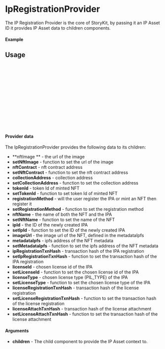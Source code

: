 

<Meta of={IpRegistrationProviderStory} title="Providers/IpRegistrationProvider" />

# IpRegistrationProvider

The IP Registration Provider is the core of StoryKit, by passing it an IP Asset ID it provides IP Asset data to children components.

#### Example

<Canvas of={IpRegistrationProviderStory.Empty} />

<Controls />

## Usage

```ts
// wrap your component with the IpRegistrationProvider

import { IpRegistrationProvider } from "@storyprotocol/storykit"
import ExampleFormComponent from './ExampleFormComponent'

const ExamplePage = () => {
  return (
    <IpRegistrationProvider>
      <ExampleFormComponent />
    </IpRegistrationProvider>
  );
};

export default ExamplePage;
```

#### Provider data

The IpRegistrationProvider provides the following data to its children:

- **nftImage ** - the url of the image
- **setNftImage** - function to set the url of the image
- **nftContract** - nft contract address
- **setNftContract** - function to set the nft contract address
- **collectionAddress** - collection address
- **setCollectionAddress** - function to set the collection address
- **tokenId** - token Id of minted NFT
- **setTokenId** - function to set token Id of minted NFT
- **registrationMethod** - will the user register the IPA or mint an NFT then register it
- **setRegistrationMethod** - function to set the registration method
- **nftName** - the name of both the NFT and the IPA
- **setNftName** - function to set the name of the NFT
- **ipId** - the ID of the newly created IPA
- **setIpId** - function to set the ID of the newly created IPA
- **imageUrl** - the image url of the NFT, defined in the metadataIpfs
- **metadataIpfs** - ipfs address of the NFT metadata
- **setMetadataIpfs** - function to set the ipfs address of the NFT metadata
- **ipRegistrationTxnHash** - transaction hash of the IPA registration
- **setIpRegistrationTxnHash** - function to set the transaction hash of the IPA registration
- **licenseId** - chosen license id of the IPA
- **setLicenseId** - function to set the chosen license id of the IPA
- **licenseType** - chosen license type (PIL_TYPE) of the IPA
- **setLicenseType** - function to set the chosen license type of the IPA
- **licenseRegistrationTxnHash** - transaction hash of the license registration
- **setLicenseRegistrationTxnHash** - function to set the transaction hash of the license registration
- **licenseAttachTxnHash** - transaction hash of the license attachment
- **setLicenseAttachTxnHash** - function to set the transaction hash of the license attachment

#### Arguments

- **children** - The child component to provide the IP Asset context to.
